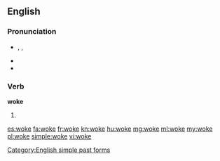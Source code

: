 ==English==

===Pronunciation===
* {{enPR|wōk}}, {{IPA|/wəʊk/}}, {{SAMPA|/w@Uk/}}
* {{audio|En-us-woke.ogg|Audio (US)}}
* {{rhymes|əʊk}}

===Verb===
'''woke'''

# {{past of|wake}}

[[Category:English simple past forms]]

[[es:woke]]
[[fa:woke]]
[[fr:woke]]
[[kn:woke]]
[[hu:woke]]
[[mg:woke]]
[[ml:woke]]
[[my:woke]]
[[pl:woke]]
[[simple:woke]]
[[vi:woke]]